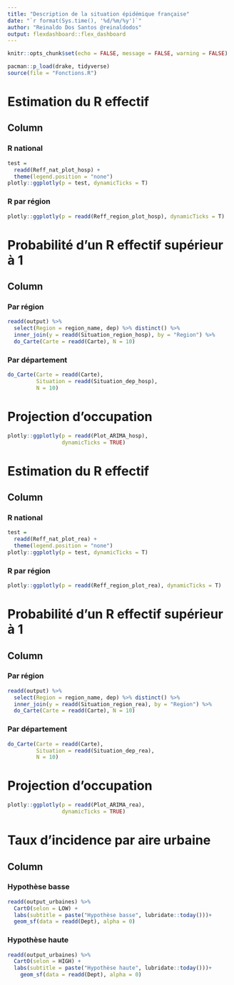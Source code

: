 ```yaml
---
title: "Description de la situation épidémique française"
date: "`r format(Sys.time(), '%d/%m/%y')`"
author: "Reinaldo Dos Santos @reinaldodos"
output: flexdashboard::flex_dashboard
---
```


```r
knitr::opts_chunk$set(echo = FALSE, message = FALSE, warning = FALSE)
```

```r
pacman::p_load(drake, tidyverse)
source(file = "Fonctions.R")
```


Estimation du R effectif {data-navmenu="Selon les hospitalisations"}
=====================================

Column {.tabset}
-------------------------------------

### R national

```r
test = 
  readd(Reff_nat_plot_hosp) +
  theme(legend.position = "none") 
plotly::ggplotly(p = test, dynamicTicks = T)
```

### R par région

```r
plotly::ggplotly(p = readd(Reff_region_plot_hosp), dynamicTicks = T)
```

Probabilité d'un R effectif supérieur à 1 {data-navmenu="Selon les hospitalisations"}
=====================================

Column {.tabset}
-------------------------------------

### Par région

```r
readd(output) %>%
  select(Region = region_name, dep) %>% distinct() %>%
  inner_join(y = readd(Situation_region_hosp), by = "Region") %>% 
  do_Carte(Carte = readd(Carte), N = 10)
```

### Par département

```r
do_Carte(Carte = readd(Carte),
         Situation = readd(Situation_dep_hosp),
         N = 10)
```

Projection d'occupation {data-navmenu="Selon les hospitalisations"}
=====================================

```r
plotly::ggplotly(p = readd(Plot_ARIMA_hosp),
                 dynamicTicks = TRUE)
```

Estimation du R effectif {data-navmenu="Selon les réanimations"}
=====================================

Column {.tabset}
-------------------------------------

### R national

```r
test = 
  readd(Reff_nat_plot_rea) +
  theme(legend.position = "none") 
plotly::ggplotly(p = test, dynamicTicks = T)
```

### R par région

```r
plotly::ggplotly(p = readd(Reff_region_plot_rea), dynamicTicks = T)
```

Probabilité d'un R effectif supérieur à 1 {data-navmenu="Selon les réanimations"}
=====================================

Column {.tabset}
-------------------------------------

### Par région

```r
readd(output) %>%
  select(Region = region_name, dep) %>% distinct() %>%
  inner_join(y = readd(Situation_region_rea), by = "Region") %>% 
  do_Carte(Carte = readd(Carte), N = 10)
```

### Par département

```r
do_Carte(Carte = readd(Carte),
         Situation = readd(Situation_dep_rea),
         N = 10)
```

Projection d'occupation {data-navmenu="Selon les réanimations"}
=====================================

```r
plotly::ggplotly(p = readd(Plot_ARIMA_rea),
                 dynamicTicks = TRUE)
```


Taux d'incidence par aire urbaine 
==================================

Column {.tabset}
-------------------------------------

### Hypothèse basse

```r
readd(output_urbaines) %>% 
  CartO(selon = LOW) +
  labs(subtitle = paste("Hypothèse basse", lubridate::today()))+
  geom_sf(data = readd(Dept), alpha = 0)
```

### Hypothèse haute

```r
readd(output_urbaines) %>% 
  CartO(selon = HIGH) +
  labs(subtitle = paste("Hypothèse haute", lubridate::today()))+
    geom_sf(data = readd(Dept), alpha = 0)
```
